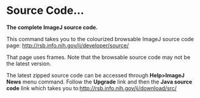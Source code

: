 = Source Code... =

'''The complete ImageJ source code.'''

This command takes you to the colourized browsable ImageJ source code page: http://rsb.info.nih.gov/ij/developer/source/

That page uses frames. Note that the browsable source code may not be the latest version.

The latest zipped source code can be accessed through '''Help>ImageJ News''' menu command. Follow the '''Upgrade''' link and then the '''Java source code''' link which takes you to:http://rsb.info.nih.gov/ij/download/src/
